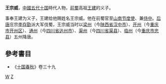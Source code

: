 '''王宗威'''，[[中國|中國]][[五代十国|五代十国]]時代人物，[[前蜀|前蜀]]高祖[[王建_(前蜀)|王建]]的义子。

事奉王建为义子，王建给他赐姓名王宗威。他在前蜀官至[[山南节度使|山南节度使]]、兼[[侍中|侍中]]。[[后唐|后唐]]庄宗[[唐庄宗|李存勖]]派大军伐蜀，王宗威当时以[[梁州_(曹魏)|梁州]]（今[[陕西省|陕西省]][[汉中市|汉中市]]）、[[开州_(西魏)|开州]]（今[[重庆市|重庆市]][[开州区|开州区]]）、[[通州_(西魏)|通州]]（今[[四川省|四川省]][[达州市|达州市]]）、[[渠州|渠州]]（今[[四川省|四川省]][[渠县|渠县]]）、[[临州_(西魏)|临州]]（今[[重庆市|重庆市]][[忠县|忠县]]）五州降唐。

==參考書目==
*《[[十国春秋|十国春秋]]》卷三十九
[[Category:前蜀官员|W]]
[[Category:王姓|Z]]